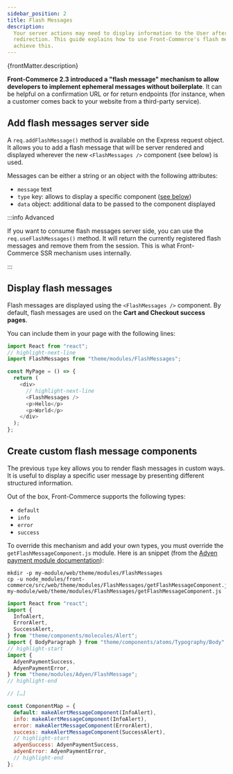 ```yaml
---
sidebar_position: 2
title: Flash Messages
description:
  Your server actions may need to display information to the User after a
  redirection. This guide explains how to use Front-Commerce's flash messages to
  achieve this.
---
```


<p>{frontMatter.description}</p>

**Front-Commerce 2.3 introduced a "flash message" mechanism to allow developers
to implement ephemeral messages without boilerplate**. It can be helpful on a
confirmation URL or for return endpoints (for instance, when a customer comes
back to your website from a third-party service).

## Add flash messages server side

A `req.addFlashMessage()` method is available on the Express request object. It
allows you to add a flash message that will be server rendered and displayed
wherever the new `<FlashMessages />` component (see below) is used.

Messages can be either a string or an object with the following attributes:

- `message` text
- `type` key: allows to display a specific component
  ([see below](#Create-custom-flash-message-components))
- `data` object: additional data to be passed to the component displayed

:::info Advanced

If you want to consume flash messages server side, you can use the
`req.useFlashMessages()` method. It will return the currently registered flash
messages and remove them from the session. This is what Front-Commerce SSR
mechanism uses internally.

:::

## Display flash messages

Flash messages are displayed using the `<FlashMessages />` component. By
default, flash messages are used on the **Cart and Checkout success pages**.

You can include them in your page with the following lines:

```js
import React from "react";
// highlight-next-line
import FlashMessages from "theme/modules/FlashMessages";

const MyPage = () => {
  return (
    <div>
      // highlight-next-line
      <FlashMessages />
      <p>Hello</p>
      <p>World</p>
    </div>
  );
};
```

## Create custom flash message components

The previous `type` key allows you to render flash messages in custom ways. It
is useful to display a specific user message by presenting different structured
information.

Out of the box, Front-Commerce supports the following types:

- `default`
- `info`
- `error`
- `success`

To override this mechanism and add your own types, you must override the
`getFlashMessageComponent.js` module. Here is an snippet (from the
[Adyen payment module documentation](/docs/advanced/payments/adyen#Register-your-Adyen-payment-components)):

```shell
mkdir -p my-module/web/theme/modules/FlashMessages
cp -u node_modules/front-commerce/src/web/theme/modules/FlashMessages/getFlashMessageComponent.js my-module/web/theme/modules/FlashMessages/getFlashMessageComponent.js
```

```jsx title="my-module/web/theme/modules/FlashMessages/getFlashMessageComponent.js"
import React from "react";
import {
  InfoAlert,
  ErrorAlert,
  SuccessAlert,
} from "theme/components/molecules/Alert";
import { BodyParagraph } from "theme/components/atoms/Typography/Body";
// highlight-start
import {
  AdyenPaymentSuccess,
  AdyenPaymentError,
} from "theme/modules/Adyen/FlashMessage";
// highlight-end

// […]

const ComponentMap = {
  default: makeAlertMessageComponent(InfoAlert),
  info: makeAlertMessageComponent(InfoAlert),
  error: makeAlertMessageComponent(ErrorAlert),
  success: makeAlertMessageComponent(SuccessAlert),
  // highlight-start
  adyenSuccess: AdyenPaymentSuccess,
  adyenError: AdyenPaymentError,
  // highlight-end
};
```
